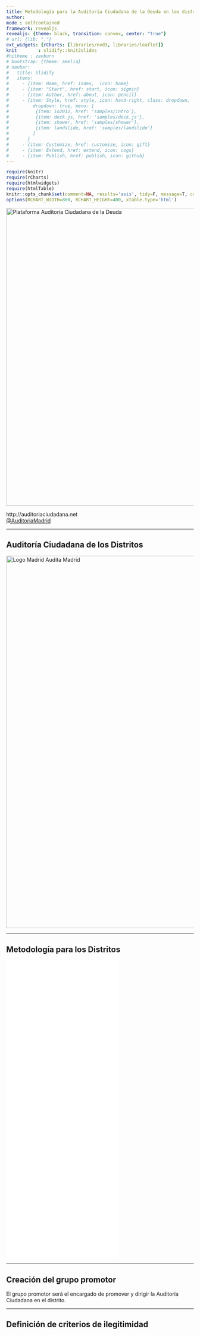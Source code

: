 ```yaml
---
title: Metodología para la Auditoría Ciudadana de la Deuda en los distritos
author: 
mode : selfcontained
framework: revealjs
revealjs: {theme: black, transition: convex, center: "true"}
# url: {lib: "."}
ext_widgets: {rCharts: [libraries/nvd3, libraries/leaflet]}
knit        : slidify::knit2slides
#hitheme : zenburn
# bootstrap: {theme: amelia}
# navbar:
#   title: Slidify
#   items: 
#     - {item: Home, href: index,  icon: home}
#     - {item: "Start", href: start, icon: signin}
#     - {item: Author, href: about, icon: pencil}
#     - {item: Style, href: style, icon: hand-right, class: dropdown, 
#         dropdown: true, menu: [
#          {item: io2012, href: 'samples/intro'},
#          {item: deck.js, href: 'samples/deck.js'},
#          {item: shower, href: 'samples/shower'},
#          {item: landslide, href: 'samples/landslide'}
#         ]
#       }
#     - {item: Customize, href: customize, icon: gift}
#     - {item: Extend, href: extend, icon: cogs}
#     - {item: Publish, href: publish, icon: github}
---
```


```r
require(knitr)
require(rCharts)
require(htmlwidgets)
require(htmlTable)
knitr::opts_chunk$set(comment=NA, results='asis', tidy=F, message=T, cache=F, echo=F)
options(RCHART_WIDTH=800, RCHART_HEIGHT=400, xtable.type='html')
```

<script src="http://ajax.googleapis.com/ajax/libs/jquery/1.9.1/jquery.min.js"></script>

<img src="assets/img/logos/logo_pacd_1200.png" alt="Plataforma Auditoría Ciudadana de la Deuda" width="800px">

http://auditoriaciudadana.net  
[@AuditoriaMadrid](https://twitter.com/AuditoriaMadrid)

--- 

## Auditoría Ciudadana de los Distritos

<img src="assets/img/logos/madrid_audita_madrid.jpg" alt="Logo Madrid Audita Madrid" width="1000px">

---

## Metodología para los Distritos

<embed src="assets/img/esquema_auditoria_distritos.svg" height=800>

--- 

## Creación del grupo promotor

El grupo promotor será el encargado de promover y dirigir la Auditoría Ciudadana en el distrito.

---

## Definición de criterios de ilegitimidad

